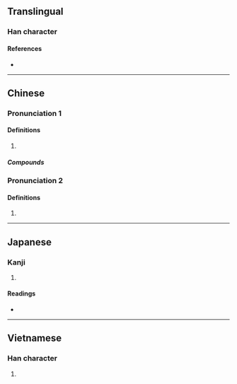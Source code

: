 {{character info}}
==Translingual==

===Han character===
{{Han char|rn=32|rad=土|as=05|sn=8|four=40118|canj=GYT|ids=⿰土立}}

====References====
* {{Han ref|kx=0227.271|dkj=05029|dj=0463.140|hdz=10434.060|uh=5783|ud=22403|bh=A955|bd=43349}}

----

==Chinese==
{{zh-forms}}

===Pronunciation 1===
{{zh-pron
|m=垃
|c=laap6
|mn=ml:la̍p/qz,twv,xm,zz:lap/tw:lah
|cat=
}}

====Definitions====
{{zh-hanzi}}

# {{zh-only|垃圾}}

=====Compounds=====
{{zh-der|垃圾:trash|垃圾分類|垃圾回收|垃圾堆|垃圾場|垃圾山|垃圾桶|垃圾相|垃圾筒|垃圾箱|垃圾車|垃圾量|垃圾食物}}

===Pronunciation 2===
{{zh-pron
|m=lā
|cat=
}}

====Definitions====
{{zh-hanzi}}

# {{zh-only|坷垃}}

----

==Japanese==

===Kanji===
{{ja-kanji|grade=|rs=土05}}

# {{rfdef|ja|sort=土05}}

====Readings====
* {{ja-readings|on=[[らつ]] (ratsu)|kun=}}

----

==Vietnamese==

===Han character===
{{vi-readings|reading=lạp, lắp, lấp, lớp, rập, lọp|rs=土05}}

# {{rfdef|vi}}